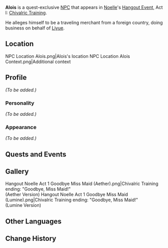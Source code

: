 {{Meta
<!-- REMOVE THIS TEMPLATE AFTER ADDING MISSING INFO -->
|missing_NPC_profile  = yes
}}
{{Character Infobox
|type             = Quest NPC
|image            = NPC Alois.png
|region           = Mondstadt
}}
'''Alois''' is a quest-exclusive [[NPC]] that appears in [[Noelle]]'s [[Hangout Event]], Act I: [[Chivalric Training]].

He alleges himself to be a traveling merchant from a foreign country, doing business on behalf of [[Liyue]].

==Location==
<gallery hideaddbutton="true" captionalign="center">
NPC Location Alois.png|Alois's location
NPC Location Alois Context.png|Additional context
</gallery>

==Profile==
<!--detailed story/lore information goes here-->
''(To be added.)''

===Personality===
''(To be added.)''

===Appearance===
''(To be added.)''

==Quests and Events==
{{Quest Appearances}}

==Gallery==
<gallery hideaddbutton="true" captionalign="center">
Hangout Noelle Act 1 Goodbye Miss Maid (Aether).png|Chivalric Training ending: "Goodbye, Miss Maid!"<br />(Aether Version)
Hangout Noelle Act 1 Goodbye Miss Maid (Lumine).png|Chivalric Training ending: "Goodbye, Miss Maid!"<br />(Lumine Version)
</gallery>

==Other Languages==
{{Other Languages|default_hidden = 1
|en      = Alois
|zhs     = 阿洛瓦
|zhs_rm  = Āluòwǎ
|zht     = 阿洛瓦
|zht_rm  = Āluòwǎ
|ja      = アロイス
|ja_rm   =  Aroisu
|ko      = 알로이스
|ko_rm   = 
|es      = Alois
|fr      = Alois
|ru      = Алоис
|th      = Alois
|vi      = Alois
|de      = Alois
|id      = Alois
|pt      = Alois
}}

==Change History==
{{Change History|1.4}}